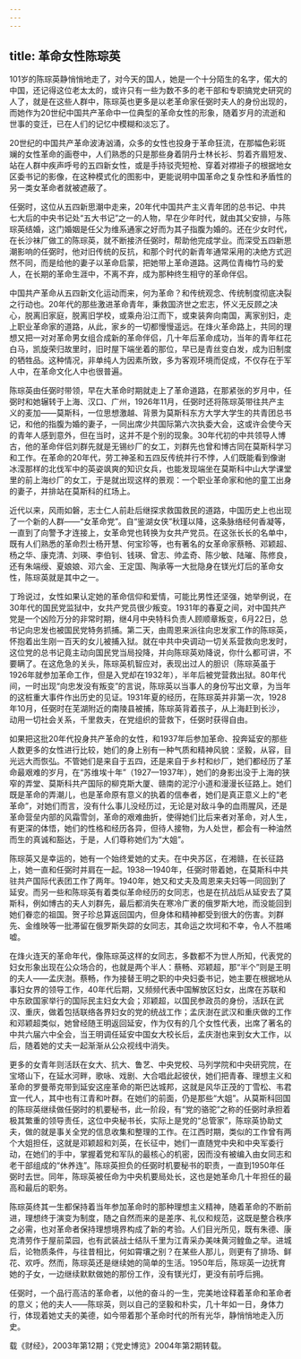 ```yaml
---
---
---
```

title: 革命女性陈琮英
---




101岁的陈琮英静悄悄地走了，对今天的国人，她是一个十分陌生的名字，偌大的中国，还记得这位老太太的，或许只有一些为数不多的老干部和专职搞党史研究的人了，就是在这些人群中，陈琮英也更多是以老革命家任弼时夫人的身份出现的，而她作为20世纪中国共产革命中一位典型的革命女性的形象，随着岁月的流逝和世事的变迁，已在人们的记忆中模糊和淡忘了。

20世纪的中国共产革命波涛汹涌，众多的女性也投身于革命狂流，在那幅色彩斑斓的女性革命的画卷中，人们熟悉的只是那些身着阴丹士林长衫、剪着齐眉短发、站在人群中疾声呼号的五四新女性，或是手持驳壳短枪、穿着对襟褂子的根据地女区委书记的影像，在这种模式化的图影中，更能说明中国革命之复杂性和矛盾性的另一类女革命者就被遮蔽了。

任弼时，这位从五四新思潮中走来，20年代中国共产主义青年团的总书记、中共七大后的中央书记处“五大书记”之一的人物，早在少年时代，就由其父安排，与陈琮英结婚，这门婚姻是任父为维系通家之好而为其子指腹为婚的。还在少女时代，在长沙袜厂做工的陈琮英，就不断接济任弼时，帮助他完成学业。而深受五四新思潮影响的任弼时，他对旧传统的反抗，和那个时代的新青年通常采用的决绝方式迥然不同，而是给他的妻子以革命启蒙，把她带上革命道路。这两位青梅竹马的爱人，在长期的革命生涯中，不离不弃，成为那种终生相守的革命伴侣。

中国共产革命从五四新文化运动而来，何为革命？和传统观念、传统制度彻底决裂之行动也。20年代的那些激进革命青年，秉救国济世之宏志，怀义无反顾之决心，脱离旧家庭，脱离旧学校，或乘舟沿江而下，或束装奔向南国，离家别妇，走上职业革命家的道路，从此，家乡的一切都慢慢遥远。在烽火革命路上，共同的理想又把一对对革命男女组合成新的革命伴侣，几十年后革命成功，当年的青年红花白马，凯旋荣归故里时，旧时屋下端坐着的那位，早已是青丝变白发，成为旧制度的牺牲品。这种情况，非单纯人为因素所致，多为客观环境而促成，不仅存在于军人中，在革命文化人中也很普遍。

陈琮英由任弼时带领，早在大革命时期就走上了革命道路，在那紧张的岁月中，任弼时和她辗转于上海、汉口、广州，1926年11月，任弼时还将陈琮英带往共产主义的麦加——莫斯科，一位思想激越、背景为莫斯科东方大学大学生的共青团总书记，和他的指腹为婚的妻子，一同出席少共国际第六次执委大会，这或许会使今天的青年人感到意外，但在当时，这并不是个别的现象。30年代初的中共领导人博古，他的革命伴侣刘群先就是无锡纱厂的女工，刘群先也曾和博古同在莫斯科学习和工作。在革命的20年代，劳工神圣和五四反传统并行不悖，人们既能看到像谢冰滢那样的北伐军中的英姿飒爽的知识女兵，也能发现端坐在莫斯科中山大学课堂里的前上海纱厂的女工，于是就出现这样的景观：一个职业革命家和他的童工出身的妻子，并排站在莫斯科的红场上。

近代以来，风雨如磐，志士仁人前赴后继探求救国救民的道路，中国历史上也出现了一个新的人群——“女革命党”。自“鉴湖女侠”秋瑾以降，这条脉络经何香凝等，一直到了向警予才连接上，女革命党也转换为女共产党员。在这张长长的名单中，既有人们熟悉的革命烈士杨开慧、何宝珍等，也有著名的女革命家蔡畅、邓颖超、杨之华、康克清、刘瑛、李伯钊、钱瑛、曾志、帅孟奇、陈少敏、陆璀、陈修良，还有朱端绶、夏娘娘、邓六金、王定国、陶承等一大批隐身在镁光灯后的革命女性，陈琮英就是其中之一。

丁玲说过，女性如果认定她的革命信仰和爱情，可能比男性还坚强，她举例说，在30年代的国民党监狱中，女共产党员很少叛变。1931年的春夏之间，对中国共产党是一个凶险万分的非常时期，继4月中央特科负责人顾顺章叛变，6月22日，总书记向忠发也被国民党特务抓捕。第二天，由周恩来派往向忠发家工作的陈琮英，怀抱着出生刚一百天的女儿被捕入狱。就在中共中央调动一切关系营救向忠发时，这位党的总书记竟主动向国民党当局投降，并向陈琮英劝降说，你什么都可讲，不要瞒了。在这危急的关头，陈琮英机智应对，表现出过人的胆识（陈琮英虽于1926年就参加革命工作，但是入党却在1932年），半年后被党营救出狱。80年代间，一时出现“向忠发没有叛变”的言说，陈琮英以当事人的身份写出文章，为当年的这桩重大事件作出历史的见证。1931年夏的经历，在陈琮英并非第一次，1928年10月，任弼时在芜湖附近的南陵县被捕，陈琮英背着孩子，从上海赶到长沙，动用一切社会关系，千里救夫，在党组织的营救下，任弼时获得自由。

如果把这批20年代投身共产革命的女性，和1937年后参加革命、投奔延安的那些人数更多的女性进行比较，她们的身上别有一种气质和精神风貌：坚毅，从容，目光远大而恢弘。不管她们是来自于五四，还是来自于乡村和纱厂，她们都经历了革命最艰难的岁月，在“苏维埃十年”（1927—1937年），她们的身影出没于上海的狭窄的弄堂、莫斯科共产国际的柳克斯大厦、赣南的泥泞小道和漫漫长征路上。她们既是革命的弄潮儿，也是革命原有意义的执着的信奉者，她们是真正意义上的“老革命”，对她们而言，没有什么事儿没经历过，无论是对敌斗争的血雨腥风，还是革命营垒内部的风霜雪剑，革命的艰难曲折，使得她们比后来者对革命，对人生，有更深的体悟，她们的性格和经历各异，但待人接物，为人处世，都会有一种油然而生的真诚和豁达，于是，人们尊称她们为“大姐”。

陈琮英又是幸运的，她有一个始终爱她的丈夫。在中央苏区，在湘赣，在长征路上，她一直和任弼时并肩在一起。1938—1940年，任弼时带着她，在莫斯科中共驻共产国际代表团工作了两年。1940年，她又和丈夫及周恩来夫妇等一同回到了延安。而另一些和陈琮英有着类似革命经历的女同志，也是在抗战后从延安去了莫斯科，例如博古的夫人刘群先，最后都消失在寒冷广袤的俄罗斯大地，而没能回到她们眷恋的祖国。贺子珍总算返回国内，但身体和精神都受到很大的伤害。刘群先、金维映等一批滞留在俄罗斯失踪的女同志，其命运之坎坷和不幸，令人不胜唏嘘。

在烽火连天的革命年代，像陈琮英这样的女同志，多数都不为世人所知，代表党的妇女形象出现在公众场合的，也就是两个半人：蔡畅、邓颖超，那“半个”则是王明的夫人——孟庆澍。蔡畅，作为接替王明之职的中央妇委书记，她主要在根据地从事妇女界的领导工作，40年代后期，又频频代表中国解放区妇女，出席在苏联和中东欧国家举行的国际民主妇女大会；邓颖超，以国民参政员的身份，活跃在武汉、重庆，做着包括联络各界妇女的党的统战工作；孟庆澍在武汉和重庆做的工作和邓颖超类似，她曾经随王明返回延安，作为仅有的几个女性代表，出席了著名的中共六届六中全会，当王明调任延安中国女大校长后，孟庆澍也来到女大工作，以后，随着她的丈夫一起渐渐从公众视线中消失。

更多的女青年则活跃在女大、抗大、鲁艺、中央党校、马列学院和中央研究院，在宝塔山下，在延水河畔，歌咏、戏剧、大合唱此起彼伏，她们把青春、理想主义和革命的罗曼蒂克带到延安这座革命的斯巴达城邦，这就是风华正茂的丁雪松、韦君宜一代人，其中也有江青和叶群。在她们的前面，仍是那些“大姐”。从莫斯科回国的陈琮英继续做任弼时的机要秘书，此一阶段，有“党的骆驼”之称的任弼时承担着极其繁重的领导责任，这位中央秘书长，实际上是党的“总管家”，陈琮英协助丈夫，做的就是事关全党的信息收集和整理的工作。在江西时期，类似的工作曾有两个大姐担任，这就是邓颖超和刘英，在长征中，她们一直随党中央和中央军委行动，在她们的手中，掌握着党和军队的最核心的机密，因而没有被编入由女同志和老干部组成的“休养连”。陈琮英担负的任弼时机要秘书的职责，一直到1950年任弼时去世。同年，陈琮英被任命为中央机要局处长，这也是她革命几十年担任的最高和最后的职务。

陈琮英终其一生都保持着当年参加革命时的那种理想主义精神，随着革命的不断前进，理想终于演变为制度，随之自然而来的是差序、礼仪和规范，这既是整合秩序之必需，也对革命者保持理想境界构成了新的考验。人们目光所见，既有朱德、康克清劳作于屋前菜园，也有武装战士结队千里为江青采办美味黄河鳇鱼之举。进城后，论物质条件，与往昔相比，何如霄壤之别？在某些人那儿，则更有了排场、鲜花、欢呼。然而，陈琮英还是继续她的简单的生活。1950年后，陈琮英一边抚育她的子女，一边继续默默做她的那份工作，没有镁光灯，更没有前呼后拥。

任弼时，一个品行高洁的革命者，以他的奋斗的一生，完美地诠释着革命和革命者的意义；他的夫人——陈琮英，则以自己的坚毅和朴实，几十年如一日，身体力行，体现着她丈夫的美德，如今带着那个革命时代的所有光华，静悄悄地走入历史。



载《财经》，2003年第12期；《党史博览》2004年第2期转载。